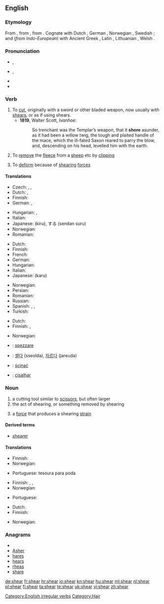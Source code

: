 ==English==

===Etymology===
From {{etyl|ang|en}} {{term|scieran|lang=ang}}, from {{proto|Germanic|skeran|lang=en}}, from {{proto|Indo-European|(s)ker-|lang=en}}.  Cognate with Dutch {{term|scheren|lang=nl}}, German {{term|scheren|lang=de}}, Norwegian {{term|skjære|lang=no}}, Swedish {{term|skära|lang=sv}}; and (''from Indo-European'') with Ancient Greek {{term|κείρω||I cut off|tr=keirō|lang=grc|sc=polytonic}}, Latin {{term|caro||flesh|lang=la}}, Lithuanian {{term|skìrti||separate|lang=lt}}, Welsh {{term|ysgar||separate|lang=cy}}.

===Pronunciation===
* {{a|US}} {{IPA|/ʃiɹ/}}, {{SAMPA|/Sir/}}
*: {{rhymes|ir}}
* {{a|UK}} {{IPA|/ʃɪə(ɹ)/}}, {{SAMPA|/SI(r)/}}
*: {{rhymes|ɪə(r)}}
* {{audio|en-us-shear.ogg|Audio (US)}}
* {{homophones|sheer}}

===Verb===
{{en-verb|shears|shearing|'''[[sheared]]''' ''or'' '''[[shore]]'''|'''[[shorn]] '''or''' [[sheared]]'''}}

# To [[cut]], originally with a sword or other bladed weapon, now usually with [[shears]], or as if using shears.
#* '''1819''', Walter Scott, ''Ivanhoe'':
#*: So trenchant was the Templar’s weapon, that it '''shore''' asunder, as it had been a willow twig, the tough and plaited handle of the mace, which the ill-fated Saxon reared to parry the blow, and, descending on his head, levelled him with the earth.
# To [[remove]] the [[fleece]] from a [[sheep]] etc by [[clipping]]
# {{physics}} To [[deform]] because of [[shearing]] [[force]]s

====Translations====
{{trans-top|to cut}}
* Czech: {{t-|cs|stříhat}}, {{t|cs|ostříhat}}, {{t|cs|ustřihnout}}
* Dutch: {{t|nl|afsnijden}}, {{t+|nl|knippen}}
* Finnish: {{t-|fi|viiltää}}
* German: {{t+|de|abschneiden}}, {{t+|de|schneiden}}
{{trans-mid}}
* Hungarian: {{t+|hu|vág}}, {{t|hu|levág}}
* Italian: {{t+|it|tagliare}}
* Japanese: {{t+|ja|切る}} (kiru), {{t+|ja|剪断}}する (sendan suru)
* Norwegian: {{t+|no|klippe}}
* Romanian: {{t-|ro|tunde}}
{{trans-bottom}}

{{trans-top|to remove the fleece from a sheep}}
* Dutch: {{t+|nl|scheren}}
* Finnish: {{t+|fi|keritä}}
* French: {{t+|fr|tondre}}
* German: {{t+|de|scheren}}
* Hungarian: {{t|hu|megnyír}}
* Italian: {{t+|it|tosare}}
* Japanese: {{t+|ja|刈る}} (karu)
{{trans-mid}}
* Norwegian: {{t+|no|klippe}}
* Persian: {{t|fa|کوتاه کردن|xs=Persian}}
* Romanian: {{t-|ro|tunde}}
* Russian: {{t|ru|стричь}}
* Spanish: {{t+|es|esquilar}}, {{t+|es|tonsurar}}, {{t+|es|tundir}}
* Turkish: {{t|tr|kırkmak}}
{{trans-bottom}}

{{trans-top|to deform because of shearing forces}}
* Dutch: {{t+|nl|afschuiven}}
* Finnish: {{t+|fi|leikata}},  {{t-|fi|leikkautua}}
{{trans-mid}}
* Norwegian: {{t+|no|klippe}}
{{trans-bottom}}

{{checktrans-top}}
* {{ttbc|Italian}}: [[spezzare]]
{{checktrans-mid}}
* {{ttbc|Korean}}: [[썰다]] (sseolda), [[자르다]] (jareuda)
* {{ttbc|Polish}}: [[ścinać]]
* {{ttbc|Portuguese}}: [[cisalhar]]
{{checktrans-bottom}}

===Noun===
{{en-noun}}

# a cutting tool similar to [[scissors]], but often larger
# the act of shearing, or something removed by shearing
# {{physics}} a [[force]] that produces a shearing [[strain]]

====Derived terms====
* [[shearer]]

====Translations====
{{trans-top|a cutting tool similar to scissors}}
* Finnish: {{t|fi|keritsimet|p}}
* Norwegian: {{t-|no|bøylesaks|c}}
{{trans-mid}}
* Portuguese: tesoura para poda
{{trans-bottom}}

{{trans-top|the act of shearing, or something removed by shearing}}
* Finnish: {{t-|fi|leikkaus}},  {{t+|fi|leike}},  {{t-|fi|leikkuu}}
* Norwegian: {{t-|no|klipp|m}}
{{trans-mid}}
* Portuguese: {{t-|pt|poda}}
{{trans-bottom}}

{{trans-top|a force that produces a shearing strain}}
* Dutch: {{t+|nl|afschuifkracht|m}}
* Finnish: {{t|fi|leikkausvoima}}
{{trans-mid}}
* Norwegian: {{t-|no|klipp|n}}
{{trans-bottom}}

===Anagrams===
* {{alphagram|aehrs}}
* [[Asher#English|Asher]]
* [[hares#English|hares]]
* [[hears#English|hears]]
* [[rheas#English|rheas]]
* [[share#English|share]]

[[Category:English irregular verbs]]
[[Category:Hair]]

[[de:shear]]
[[fr:shear]]
[[hr:shear]]
[[io:shear]]
[[kn:shear]]
[[hu:shear]]
[[ml:shear]]
[[nl:shear]]
[[pl:shear]]
[[fi:shear]]
[[ta:shear]]
[[te:shear]]
[[uk:shear]]
[[vi:shear]]
[[zh:shear]]